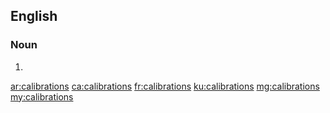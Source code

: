 ==English==

===Noun===
{{head|en|noun plural form}}

# {{plural of|calibration|lang=en}}

[[ar:calibrations]]
[[ca:calibrations]]
[[fr:calibrations]]
[[ku:calibrations]]
[[mg:calibrations]]
[[my:calibrations]]